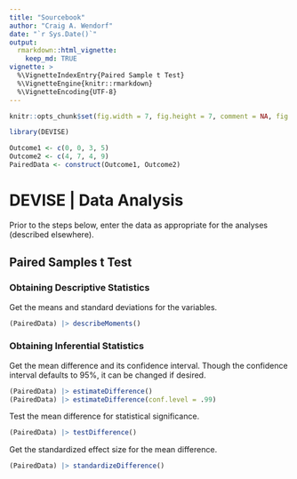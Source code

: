 ```yaml
---
title: "Sourcebook"
author: "Craig A. Wendorf"
date: "`r Sys.Date()`"
output: 
  rmarkdown::html_vignette:
    keep_md: TRUE
vignette: >
  %\VignetteIndexEntry{Paired Sample t Test}
  %\VignetteEngine{knitr::rmarkdown}
  %\VignetteEncoding{UTF-8}
---
```


```r
knitr::opts_chunk$set(fig.width = 7, fig.height = 7, comment = NA, fig.path = "figures/")
```

```r
library(DEVISE)
```

```r
Outcome1 <- c(0, 0, 3, 5)
Outcome2 <- c(4, 7, 4, 9)
PairedData <- construct(Outcome1, Outcome2)
```

# DEVISE | Data Analysis

Prior to the steps below, enter the data as appropriate for the analyses (described elsewhere).

## Paired Samples t Test

### Obtaining Descriptive Statistics

Get the means and standard deviations for the variables.

```r
(PairedData) |> describeMoments()
```

### Obtaining Inferential Statistics

Get the mean difference and its confidence interval. Though the confidence interval defaults to 95%, it can be changed if desired.

```r
(PairedData) |> estimateDifference()
(PairedData) |> estimateDifference(conf.level = .99)
```

Test the mean difference for statistical significance.

```r
(PairedData) |> testDifference()
```

Get the standardized effect size for the mean difference.

```r
(PairedData) |> standardizeDifference()
```
